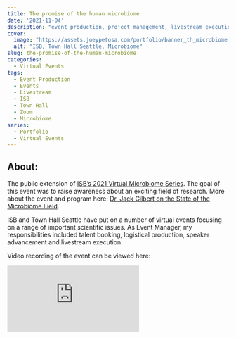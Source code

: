 ```yaml
---
title: The promise of the human microbiome
date: '2021-11-04'
description: "event production, project management, livestream execution"
cover:
  image: "https://assets.joeypetosa.com/portfolio/banner_th_microbiome.png"
  alt: "ISB, Town Hall Seattle, Microbiome"
slug: the-promise-of-the-human-microbiome
categories:
  - Virtual Events
tags:
  - Event Production
  - Events
  - Livestream
  - ISB
  - Town Hall
  - Zoom
  - Microbiome
series:
  - Portfolio
  - Virtual Events
---
```


## About:  
The public extension of [ISB's 2021 Virtual Microbiome Series](https://www.joeypetosa.com/portfolio/virtual-events/microbiome-series/). 
The goal of this event was to raise awareness about an exciting field of 
research. More about the event and program here: [Dr. Jack Gilbert on the State of the Microbiome Field](https://isbscience.org/news/2021/11/16/dr-jack-gilbert-on-the-state-of-the-microbiome/).  

ISB and Town Hall Seattle have put on a number of virtual events focusing on a 
range of important scientific issues. As Event Manager, my responsibilities
included talent booking, logistical production, speaker advancement and 
livestream execution.  

Video recording of the event can be viewed here:  


<div id="videocontainer">
  <div class="container">
<iframe src="https://www.youtube-nocookie.com/embed/3sSPX2M2Uoc" frameborder="0" allow="accelerometer; autoplay; clipboard-write; encrypted-media; gyroscope; picture-in-picture" allowfullscreen class="video"></iframe> 
  </div>
</div>
